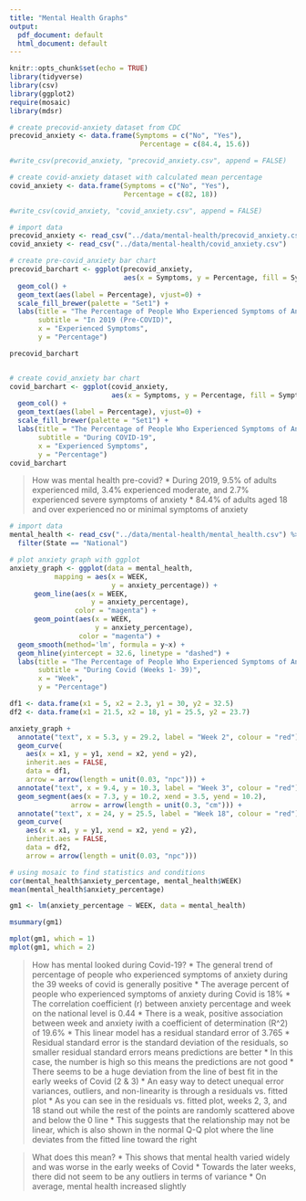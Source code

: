 ```yaml
---
title: "Mental Health Graphs"
output:
  pdf_document: default
  html_document: default
---
```


```r
knitr::opts_chunk$set(echo = TRUE)
library(tidyverse)
library(csv)
library(ggplot2)
require(mosaic)
library(mdsr)
```


```r
# create precovid-anxiety dataset from CDC
precovid_anxiety <- data.frame(Symptoms = c("No", "Yes"),
                                Percentage = c(84.4, 15.6))

#write_csv(precovid_anxiety, "precovid_anxiety.csv", append = FALSE)

# create covid-anxiety dataset with calculated mean percentage
covid_anxiety <- data.frame(Symptoms = c("No", "Yes"),
                            Percentage = c(82, 18))

#write_csv(covid_anxiety, "covid_anxiety.csv", append = FALSE)
```


```r
# import data
precovid_anxiety <- read_csv("../data/mental-health/precovid_anxiety.csv")
covid_anxiety <- read_csv("../data/mental-health/covid_anxiety.csv")

# create pre-covid_anxiety bar chart
precovid_barchart <- ggplot(precovid_anxiety,
                            aes(x = Symptoms, y = Percentage, fill = Symptoms)) + 
  geom_col() + 
  geom_text(aes(label = Percentage), vjust=0) +
  scale_fill_brewer(palette = "Set1") +
  labs(title = "The Percentage of People Who Experienced Symptoms of Anxiety",
       subtitle = "In 2019 (Pre-COVID)",
       x = "Experienced Symptoms",
       y = "Percentage")

precovid_barchart


# create covid_anxiety bar chart
covid_barchart <- ggplot(covid_anxiety,
                         aes(x = Symptoms, y = Percentage, fill = Symptoms)) +
  geom_col() +
  geom_text(aes(label = Percentage), vjust=0) +
  scale_fill_brewer(palette = "Set1") +
  labs(title = "The Percentage of People Who Experienced Symptoms of Anxiety",
       subtitle = "During COVID-19",
       x = "Experienced Symptoms",
       y = "Percentage")
covid_barchart

```

> How was mental health pre-covid?
* During 2019, 9.5% of adults experienced mild, 3.4% experienced moderate, and 2.7% experienced severe symptoms of anxiety 
* 84.4% of adults aged 18 and over experienced no or minimal symptoms of anxiety 


```r
# import data
mental_health <- read_csv("../data/mental-health/mental_health.csv") %>%
  filter(State == "National")

# plot anxiety graph with ggplot
anxiety_graph <- ggplot(data = mental_health,
           mapping = aes(x = WEEK,
                         y = anxiety_percentage)) +
      geom_line(aes(x = WEEK,
                    y = anxiety_percentage),
                color = "magenta") +
      geom_point(aes(x = WEEK,
                     y = anxiety_percentage),
                 color = "magenta") + 
  geom_smooth(method='lm', formula = y~x) + 
  geom_hline(yintercept = 32.6, linetype = "dashed") +
  labs(title = "The Percentage of People Who Experienced Symptoms of Anxiety",
       subtitle = "During Covid (Weeks 1- 39)",
       x = "Week",
       y = "Percentage")

df1 <- data.frame(x1 = 5, x2 = 2.3, y1 = 30, y2 = 32.5)
df2 <- data.frame(x1 = 21.5, x2 = 18, y1 = 25.5, y2 = 23.7)

anxiety_graph + 
  annotate("text", x = 5.3, y = 29.2, label = "Week 2", colour = "red") + 
  geom_curve(
    aes(x = x1, y = y1, xend = x2, yend = y2),
    inherit.aes = FALSE,
    data = df1,
    arrow = arrow(length = unit(0.03, "npc"))) + 
  annotate("text", x = 9.4, y = 10.3, label = "Week 3", colour = "red") +
  geom_segment(aes(x = 7.3, y = 10.2, xend = 3.5, yend = 10.2),
               arrow = arrow(length = unit(0.3, "cm"))) + 
  annotate("text", x = 24, y = 25.5, label = "Week 18", colour = "red") + 
  geom_curve(
    aes(x = x1, y = y1, xend = x2, yend = y2),
    inherit.aes = FALSE,
    data = df2,
    arrow = arrow(length = unit(0.03, "npc")))

# using mosaic to find statistics and conditions
cor(mental_health$anxiety_percentage, mental_health$WEEK)
mean(mental_health$anxiety_percentage)

gm1 <- lm(anxiety_percentage ~ WEEK, data = mental_health)

msummary(gm1)

mplot(gm1, which = 1)
mplot(gm1, which = 2)
```
> How has mental looked during Covid-19? 
* The general trend of percentage of people who experienced symptoms of anxiety during the 39 weeks of covid is generally positive 
* The average percent of people who experienced symptoms of anxiety during Covid is 18%
* The correlation coefficient (r) between anxiety percentage and week on the national level is 0.44
* There is a weak, positive association between week and anxiety iwith a coefficient of determination (R^2) of 19.6% 
* This linear model has a residual standard error of 3.765
* Residual standard error is the standard deviation of the residuals, so smaller residual standard errors means predictions are better
* In this case, the number is high so this means the predictions are not good
* There seems to be a huge deviation from the line of best fit in the early weeks of Covid (2 & 3)
* An easy way to detect unequal error variances, outliers, and non-linearity is through a residuals vs. fitted plot
* As you can see in the residuals vs. fitted plot, weeks 2, 3, and 18 stand out while the rest of the points are randomly scattered above and below the 0 line
* This suggests that the relationship may not be linear, which is also shown in the normal Q-Q plot where the line deviates from the fitted line toward the right

> What does this mean?
* This shows that mental health varied widely and was worse in the early weeks of Covid
* Towards the later weeks, there did not seem to be any outliers in terms of variance
* On average, mental health increased slightly


